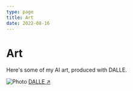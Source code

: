 ```yaml
---
type: page
title: Art
date: 2022-08-16
---
```


# Art

Here's some of my AI art, produced with DALLE.


<Image
  src="/images/infinite-qualia-valence.png"
  alt="Photo"
  width={1024}
  height={1024}
  priority
  className="next-image"
/>
[DALLE ↗ ](https://labs.openai.com/s/nTV5aiMsvNWWDX9sz1EXKfIS)
